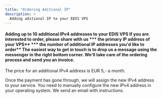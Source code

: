 ```yaml
---
title: "Ordering Aditional IP"
description: >
  Adding aditional IP to your EDIS VPS
---
```


#### Adding up to 10 additional IPv4 addresses to your EDIS VPS If you are interested to order, please share with us *** the primary IP address of your VPS** *** the number of additional IP addresses you'd like to order** The easiest way to get in touch is to **drop us a message** using the messenger in the right bottom corner. We'll take care of the ordering process and send you an invoice.

<div class="note-callout">The price for an additional IPv4 address is EUR 5,- a month.</div>

Once the payment has gone through, we will assign the new IPv4 address to your service. You need to manually configure the new IPv4 address in your operating system. We send an email with instructions.